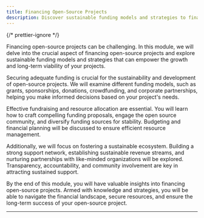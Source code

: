 ```yaml
---
title: Financing Open-Source Projects
description: Discover sustainable funding models and strategies to finance your open-source projects. Empower your project''s growth and long-term viability.
---
```



{/* prettier-ignore */}
<p class="lead">Financing open-source projects can be challenging. In this module, we will delve into the crucial aspect of financing open-source projects and explore sustainable funding models and strategies that can empower the growth and long-term viability of your projects.</p>

Securing adequate funding is crucial for the sustainability and development of open-source projects. We will examine different funding models, such as grants, sponsorships, donations, crowdfunding, and corporate partnerships, helping you make informed decisions based on your project's needs.

Effective fundraising and resource allocation are essential. You will learn how to craft compelling funding proposals, engage the open source community, and diversify funding sources for stability. Budgeting and financial planning will be discussed to ensure efficient resource management.

Additionally, we will focus on fostering a sustainable ecosystem. Building a strong support network, establishing sustainable revenue streams, and nurturing partnerships with like-minded organizations will be explored. Transparency, accountability, and community involvement are key in attracting sustained support.

By the end of this module, you will have valuable insights into financing open-source projects. Armed with knowledge and strategies, you will be able to navigate the financial landscape, secure resources, and ensure the long-term success of your open-source project.

---

<GuideReadingTime />
